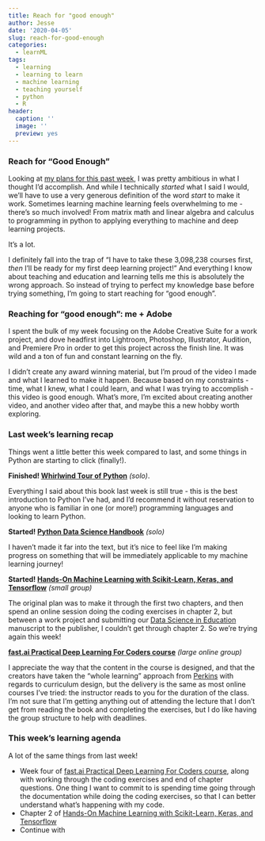```yaml
---
title: Reach for "good enough"
author: Jesse
date: '2020-04-05'
slug: reach-for-good-enough
categories:
  - learnML
tags:
  - learning
  - learning to learn
  - machine learning
  - teaching yourself
  - python
  - R
header:
  caption: ''
  image: ''
  preview: yes
---
```


### Reach for "Good Enough"
Looking at <a href="https://www.jessemaegan.com/post/finding-your-just-right-learning-resources/" target="_blank">my plans for this past week</a>, I was pretty ambitious in what I thought I'd accomplish. 
And while I technically _started_ what I said I would, we'll have to use a very generous definition of the word _start_ to make it work.
Sometimes learning machine learning feels overwhelming to me - there's so much involved! From matrix math and linear algebra and calculus to programming in python to applying everything to machine and deep learning projects.

It's a lot. 

I definitely fall into the trap of "I have to take these 3,098,238 courses first, _then_ I'll be ready for my first deep learning project!" 
And everything I know about teaching and education and learning tells me this is absolutely the wrong approach.
So instead of trying to perfect my knowledge base before trying something, I'm going to start reaching for "good enough".

### Reaching for "good enough": me + Adobe
I spent the bulk of my week focusing on the Adobe Creative Suite for a work project, and dove headfirst into Lightroom, Photoshop, Illustrator, Audition, and Premiere Pro in order to get this project across the finish line. 
It was wild and a ton of fun and constant learning on the fly.

I didn't create any award winning material, but I'm proud of the video I made and what I learned to make it happen.
Because based on my constraints - time, what I knew, what I could learn, and what I was trying to accomplish - this video is good enough.
What's more, I'm excited about creating another video, and another video after that, and maybe this a new hobby worth exploring.

### Last week's learning recap
Things went a little better this week compared to last, and some things in Python are starting to click (finally!).

**Finished! <a href="https://jakevdp.github.io/WhirlwindTourOfPython/" target="_blank">Whirlwind Tour of Python</a>** _(solo)_.

Everything I said about this book last week is still true - this is the best introduction to Python I've had, and I'd recommend it without reservation to anyone who is familiar in one (or more!) programming languages and looking to learn Python.

**Started! <a href="https://jakevdp.github.io/PythonDataScienceHandbook/" target="_blank">Python Data Science Handbook</a>** _(solo)_

I haven't made it far into the text, but it's nice to feel like I'm making progress on something that will be immediately applicable to my machine learning journey!

**Started! <a href="https://www.oreilly.com/library/view/hands-on-machine-learning/9781492032632/" target="_blank">Hands-On Machine Learning with Scikit-Learn, Keras, and Tensorflow</a>** _(small group)_

The original plan was to make it through the first two chapters, and then spend an online session doing the coding exercises in chapter 2, but between a work project and submitting our <a href="https://datascienceineducation.com/" target="_blank">Data Science in Education</a> manuscript to the publisher, I couldn't get through chapter 2.
So we're trying again this week!

**<a href="https://course.fast.ai/" target="_blank">fast.ai Practical Deep Learning For Coders course</a>** _(large online group)_

I appreciate the way that the content in the course is designed, and that the creators have taken the "whole learning" approach from <a href="https://www.goodreads.com/book/show/4116086-making-learning-whole" target="_blank">Perkins</a> with regards to curriculum design, but the delivery is the same as most online courses I've tried: the instructor reads to you for the duration of the class.
I'm not sure that I'm getting anything out of attending the lecture that I don't get from reading the book and completing the exercises, but I do like having the group structure to help with deadlines.

### This week's learning agenda
A lot of the same things from last week!

- Week four of <a href="https://course.fast.ai/" target="_blank">fast.ai Practical Deep Learning For Coders course</a>, along with working through the coding exercises and end of chapter questions. One thing I want to commit to is spending time going through the documentation while doing the coding exercises, so that I can better understand what's happening with my code.
- Chapter 2 of <a href="https://www.oreilly.com/library/view/hands-on-machine-learning/9781492032632/" target="_blank">Hands-On Machine Learning with Scikit-Learn, Keras, and Tensorflow</a>
- Continue with <a href="https://jakevdp.github.io/PythonDataScienceHandbook/" target="_blank">

